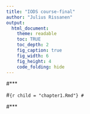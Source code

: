 ```yaml
---
title: "IODS course-final"
author: "Julius Rissanen"
output:
  html_document:
    theme: readable
    toc: TRUE
    toc_depth: 2
    fig_caption: true
    fig_width: 6
    fig_height: 4
    code_folding: hide
---
```


#***
  
#```{r child = "chapter1.Rmd"}
#```
  
#***
 